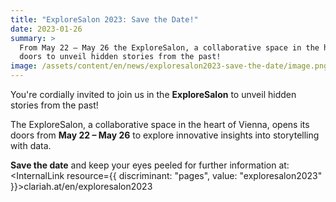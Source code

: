 ```yaml
---
title: "ExploreSalon 2023: Save the Date!"
date: 2023-01-26
summary: >
  From May 22 – May 26 the ExploreSalon, a collaborative space in the heart of Vienna, opens its
  doors to unveil hidden stories from the past!
image: /assets/content/en/news/exploresalon2023-save-the-date/image.png
---
```


You're cordially invited to join us in the **ExploreSalon** to unveil hidden stories from the past!

The ExploreSalon, a collaborative space in the heart of Vienna, opens its doors from **May 22 – May
26** to explore innovative insights into storytelling with data.

**Save the date** and keep your eyes peeled for further information at:
<InternalLink resource={{ discriminant: "pages", value: "exploresalon2023" }}>clariah.at/en/exploresalon2023</InternalLink>
